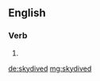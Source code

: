==English==

===Verb===
{{head|en|verb form}}

# {{en-past of|skydive}}

[[de:skydived]]
[[mg:skydived]]